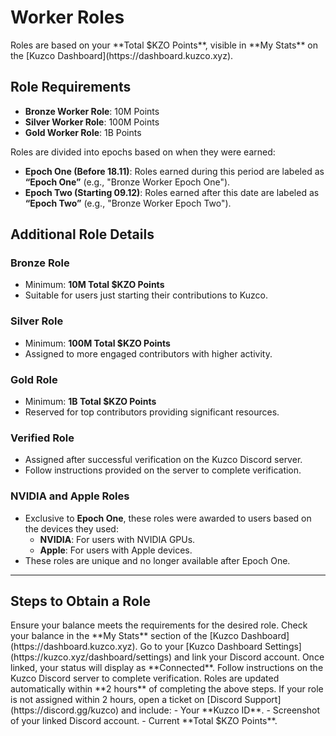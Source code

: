 
# Worker Roles

<Callout emoji="💡">
Roles are based on your **Total $KZO Points**, visible in **My Stats** on the [Kuzco Dashboard](https://dashboard.kuzco.xyz).
</Callout>

## Role Requirements

- **Bronze Worker Role**: 10M Points  
- **Silver Worker Role**: 100M Points  
- **Gold Worker Role**: 1B Points  

Roles are divided into epochs based on when they were earned:
- **Epoch One (Before 18.11)**: Roles earned during this period are labeled as **“Epoch One”** (e.g., "Bronze Worker Epoch One").
- **Epoch Two (Starting 09.12)**: Roles earned after this date are labeled as **“Epoch Two”** (e.g., "Bronze Worker Epoch Two").

## Additional Role Details

### **Bronze Role**
- Minimum: **10M Total $KZO Points**  
- Suitable for users just starting their contributions to Kuzco.

### **Silver Role**
- Minimum: **100M Total $KZO Points**  
- Assigned to more engaged contributors with higher activity.

### **Gold Role**
- Minimum: **1B Total $KZO Points**  
- Reserved for top contributors providing significant resources.

### **Verified Role**
- Assigned after successful verification on the Kuzco Discord server.  
- Follow instructions provided on the server to complete verification.

### **NVIDIA and Apple Roles**
- Exclusive to **Epoch One**, these roles were awarded to users based on the devices they used:
  - **NVIDIA**: For users with NVIDIA GPUs.
  - **Apple**: For users with Apple devices.  
- These roles are unique and no longer available after Epoch One.

---

## Steps to Obtain a Role

<Steps>
<Step title="1. Check Your Total $KZO Points">
Ensure your balance meets the requirements for the desired role.  
Check your balance in the **My Stats** section of the [Kuzco Dashboard](https://dashboard.kuzco.xyz).
</Step>

<Step title="2. Link Your Discord Account">
Go to your [Kuzco Dashboard Settings](https://kuzco.xyz/dashboard/settings) and link your Discord account.  
Once linked, your status will display as **Connected**.
</Step>

<Step title="3. Complete Verification (For Verified Role)">
Follow instructions on the Kuzco Discord server to complete verification.
</Step>

<Step title="4. Wait for Role Assignment">
Roles are updated automatically within **2 hours** of completing the above steps.
</Step>

<Step title="5. Open a Support Ticket if Needed">
If your role is not assigned within 2 hours, open a ticket on [Discord Support](https://discord.gg/kuzco) and include:
- Your **Kuzco ID**.
- Screenshot of your linked Discord account.
- Current **Total $KZO Points**.
</Step>
</Steps>
